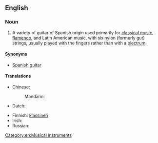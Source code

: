 ==English==

===Noun===
{{en-noun|head=[[classical]] [[guitar]]}}

# A variety of guitar of Spanish origin used primarily for [[classical music]], [[flamenco]], and Latin American music, with six nylon (formerly gut) strings, usually played with the fingers rather than with a [[plectrum]].

====Synonyms====
* [[Spanish guitar]]

====Translations====
{{trans-top|guitar used primarily for classical music}}
* Chinese:
*: Mandarin: {{t|cmn|古典吉他|tr=gǔdiǎn jítā|sc=Hani}}
* Dutch: {{t|nl|klassieke gitaar|f|m}}
{{trans-mid}}
* Finnish: [[klassinen#Finnish|klassinen]] {{t+|fi|kitara}}
* Irish: {{t|ga|giotár clasaiceach|m}}
* Russian: {{t|ru|классическая гитара|f|tr=klassíčeskaja gitára|sc=Cyrl}}
{{trans-bottom}}

[[Category:en:Musical instruments]]